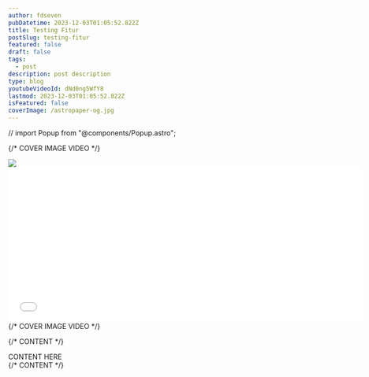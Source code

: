 ```yaml
---
author: fdseven
pubDatetime: 2023-12-03T01:05:52.822Z
title: Testing Fitur
postSlug: testing-fitur
featured: false
draft: false
tags:
  - post
description: post description
type: blog
youtubeVideoId: dNd0ng5WfY8
lastmod: 2023-12-03T01:05:52.822Z
isFeatured: false
coverImage: /astropaper-og.jpg
---
```


// import Popup from "@components/Popup.astro";

{/* COVER IMAGE VIDEO */}
<div class="col-start-1 col-span-8 lg:col-start-2 lg:col-end-9 lg:row-span-2 mt-0 lg:-mt-40">
  <div class="relative grid lg:-mr-8">
    <img
      src={frontmatter.coverImage}
      class="cover w-full aspect-video object-cover col-start-1 row-start-1"
    />
    <Modal
      modalId={frontmatter.youtubeVideoId}
      className="play-btn w-full h-full p-3 hover:scale-110 transition duration-300 col-start-1 row-start-1 place-self-center z-10"
      embedYT="yes"
    >
      <main slot="main">
        <div class="grid">
          <iframe
            id="player"
            class="max-w-[90vw] h-[100vh] max-h-[50.25vw] lg:max-h-[720px] w-[100vw] lg:max-w-7xl -m-6 row-start-1 col-start-1"
            width="720"
            height="315"
            src={`https://www.youtube.com/embed/${frontmatter.youtubeVideoId}?enablejsapi=1`}
            title="YouTube video player"
            frameborder="0"
            allow="accelerometer; autoplay; clipboard-write; encrypted-media; gyroscope; picture-in-picture; web-share"
            allowfullscreen
          ></iframe>
        </div>
      </main>
    </Modal>
  </div>
</div>
{/* COVER IMAGE VIDEO */}

{/* CONTENT */}
<div class="col-span-8 md:col-start-2 md:col-span-6 lg:col-start-2 lg:col-span-4 [&>h2]:!mt-0">
  CONTENT HERE
</div>
{/* CONTENT */}